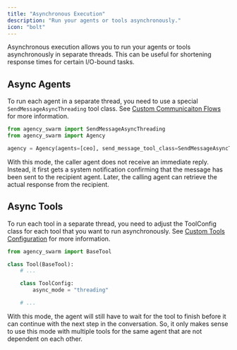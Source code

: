 ```yaml
---
title: "Asynchronous Execution"
description: "Run your agents or tools asynchronously."
icon: "bolt"
---
```


Asynchronous execution allows you to run your agents or tools asynchronously in separate threads. This can be useful for shortening response times for certain I/O-bound tasks.

## Async Agents

To run each agent in a separate thread, you need to use a special `SendMessageAsyncThreading` tool class. See [Custom Communicaiton Flows](/additional-features/custom-communication-flows) for more information.

```python
from agency_swarm import SendMessageAsyncThreading
from agency_swarm import Agency

agency = Agency(agents=[ceo], send_message_tool_class=SendMessageAsyncThreading)
```

With this mode, the caller agent does not receive an immediate reply. Instead, it first gets a system notification confirming that the message has been sent to the recipient agent. Later, the calling agent can retrieve the actual response from the recipient.

## Async Tools

To run each tool in a separate thread, you need to adjust the ToolConfig class for each tool that you want to run asynchronously. See [Custom Tools Configuration](/core-framework/tools/custom-tools/configuration) for more information.

```python
from agency_swarm import BaseTool

class Tool(BaseTool):
    # ...

    class ToolConfig:
        async_mode = "threading"

    # ...
```

With this mode, the agent will still have to wait for the tool to finish before it can continue with the next step in the conversation. So, it only makes sense to use this mode with multiple tools for the same agent that are not dependent on each other.
